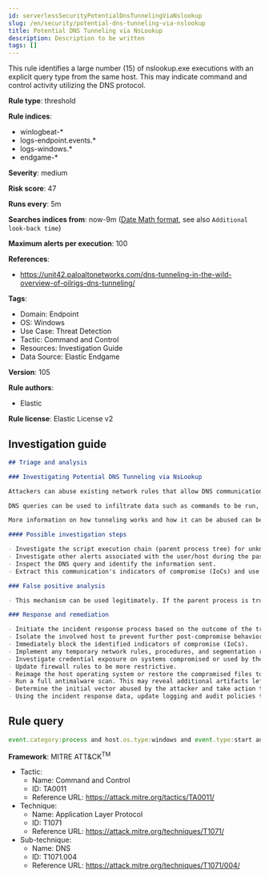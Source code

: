 ```yaml
---
id: serverlessSecurityPotentialDnsTunnelingViaNslookup
slug: /en/security/potential-dns-tunneling-via-nslookup
title: Potential DNS Tunneling via NsLookup
description: Description to be written
tags: []
---
```


<div id="potential-dns-tunneling-via-nslookup"></div>

This rule identifies a large number (15) of nslookup.exe executions with an explicit query type from the same host. This may indicate command and control activity utilizing the DNS protocol.

**Rule type**: threshold

**Rule indices**: 

* winlogbeat-*
* logs-endpoint.events.*
* logs-windows.*
* endgame-*

**Severity**: medium

**Risk score**: 47

**Runs every**: 5m

**Searches indices from**: now-9m ([Date Math format](((ref))/common-options.html#date-math), see also <DocLink id="serverlessSecurityRulesUiCreate" section="set-the-rules-schedule">`Additional look-back time`</DocLink>)

**Maximum alerts per execution**: 100

**References**: 

* https://unit42.paloaltonetworks.com/dns-tunneling-in-the-wild-overview-of-oilrigs-dns-tunneling/

**Tags**: 

* Domain: Endpoint
* OS: Windows
* Use Case: Threat Detection
* Tactic: Command and Control
* Resources: Investigation Guide
* Data Source: Elastic Endgame

**Version**: 105

**Rule authors**: 

* Elastic

**Rule license**: Elastic License v2

## Investigation guide

```markdown
## Triage and analysis

### Investigating Potential DNS Tunneling via NsLookup

Attackers can abuse existing network rules that allow DNS communication with external resources to use the protocol as their command and control and/or exfiltration channel.

DNS queries can be used to infiltrate data such as commands to be run, malicious files, etc., and also for exfiltration, since queries can be used to send data to the attacker-controlled DNS server. This process is commonly known as DNS tunneling.

More information on how tunneling works and how it can be abused can be found on [Palo Alto Unit42 Research](https://unit42.paloaltonetworks.com/dns-tunneling-how-dns-can-be-abused-by-malicious-actors).

#### Possible investigation steps

- Investigate the script execution chain (parent process tree) for unknown processes. Examine their executable files for prevalence, whether they are located in expected locations, and if they are signed with valid digital signatures.
- Investigate other alerts associated with the user/host during the past 48 hours.
- Inspect the DNS query and identify the information sent.
- Extract this communication's indicators of compromise (IoCs) and use traffic logs to search for other potentially compromised hosts.

### False positive analysis

- This mechanism can be used legitimately. If the parent process is trusted and the data sent is not sensitive nor command and control related, this alert can be closed.

### Response and remediation

- Initiate the incident response process based on the outcome of the triage.
- Isolate the involved host to prevent further post-compromise behavior.
- Immediately block the identified indicators of compromise (IoCs).
- Implement any temporary network rules, procedures, and segmentation required to contain the attack.
- Investigate credential exposure on systems compromised or used by the attacker to ensure all compromised accounts are identified. Reset passwords for these accounts and other potentially compromised credentials, such as email, business systems, and web services.
- Update firewall rules to be more restrictive.
- Reimage the host operating system or restore the compromised files to clean versions.
- Run a full antimalware scan. This may reveal additional artifacts left in the system, persistence mechanisms, and malware components.
- Determine the initial vector abused by the attacker and take action to prevent reinfection through the same vector.
- Using the incident response data, update logging and audit policies to improve the mean time to detect (MTTD) and the mean time to respond (MTTR).

```

## Rule query

```js
event.category:process and host.os.type:windows and event.type:start and process.name:nslookup.exe and process.args:(-querytype=* or -qt=* or -q=* or -type=*)

```

**Framework**: MITRE ATT&CK<sup>TM</sup>

* Tactic:
    * Name: Command and Control
    * ID: TA0011
    * Reference URL: https://attack.mitre.org/tactics/TA0011/
* Technique:
    * Name: Application Layer Protocol
    * ID: T1071
    * Reference URL: https://attack.mitre.org/techniques/T1071/
* Sub-technique:
    * Name: DNS
    * ID: T1071.004
    * Reference URL: https://attack.mitre.org/techniques/T1071/004/

